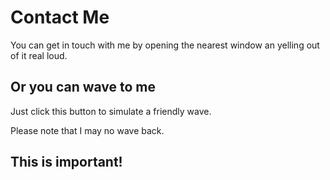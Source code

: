 
# Contact Me

You can get in touch with me by opening the nearest window an yelling out of it real loud.

## Or you can wave to me

Just click this button to simulate a friendly wave.

<Wave />

Please note that I may no wave back.

<div style={{ background: 'red'}}>

## This is important!

</div>
